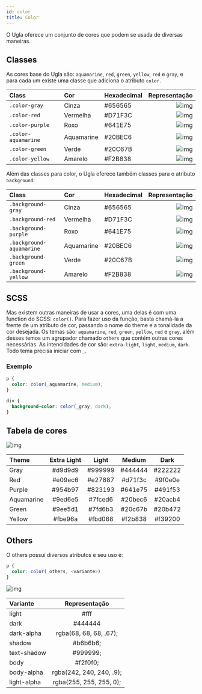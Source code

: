 ```yaml
---
id: color
title: Color
---
```


O Ugla oferece um conjunto de cores que podem se usada de diversas maneiras.

## Classes
As cores base do Ugla são: `aquamarine`, `red`, `green`, `yellow`, `red` e `gray`, e para cada um existe uma classe que adiciona o atributo `color`.

Class                | Cor           | Hexadecimal | Representação
:------------------- | :------------ | ----------- | ------------------------------------------------------------------:
`.color-gray`        | Cinza         | #656565     | ![img](../../static/css/gray.png)
`.color-red`         | Vermelha      | #D71F3C     | ![img](../../static/css/red.png)
`.color-purple`      | Roxo          | #641E75     | ![img](../../static/css/purple.png)
`.color-aquamarine`  | Aquamarine    | #20BEC6     | ![img](../../static/css/aquamarine.png)
`.color-green`       | Verde         | #20C67B     | ![img](../../static/css/green.png)
`.color-yellow`      | Amarelo       | #F2B838     | ![img](../../static/css/yellow.png)

Além das classes para color, o Ugla oferece também classes para o atributo `background`:

Class                     | Cor           | Hexadecimal | Representação
:------------------------ | :------------ | ----------- | ------------------------------------------------------------------:
`.background-gray`        | Cinza         | #656565     | ![img](../../static/css/gray.png)
`.background-red`         | Vermelha      | #D71F3C     | ![img](../../static/css/red.png)
`.background-purple`      | Roxo          | #641E75     | ![img](../../static/css/purple.png)
`.background-aquamarine`  | Aquamarine    | #20BEC6     | ![img](../../static/css/aquamarine.png)
`.background-green`       | Verde         | #20C67B     | ![img](../../static/css/green.png)
`.background-yellow`      | Amarelo       | #F2B838     | ![img](../../static/css/yellow.png)

## SCSS
Mas existem outras maneiras de usar a cores, uma delas é com uma function do SCSS: `color()`. Para fazer uso da função, basta chamá-la a frente de um atributo de cor, passando o nome do theme e a tonalidade da cor desejada.
Os temas são: `aquamarine`, `red`, `green`, `yellow`, `red` e `gray`, além desses temos um agrupador chamado `others` que contém outras cores necessárias.
As intencidades de cor são: `extra-light`, `light`, `medium`, `dark`.
Todo tema precisa iniciar com `_`.

### Exemplo
```scss
p {
  color: color(_aquamarine, medium);
}

div {
  background-color: color(_gray, dark);
}
```

## Tabela de cores
![img](../../static/css/table-colors.png)

Theme        | Extra Light | Light         | **Medium** | Dark
:----------- | :---------: | :-----------: | :-------:  | :--------:
Gray         | #d9d9d9     | #999999       | #444444    | #222222  
Red          | #e09ec6     | #e27887       | #d71f3c    | #9f0e0e  
Purple       | #954b97     | #823193       | #641e75    | #491f53  
Aquamarine   | #9ed6e5     | #7fced6       | #20bec6    | #20acb4  
Green        | #9ee5d1     | #7fd6b3       | #20c67b    | #20b472  
Yellow       | #fbe96a     | #fbd068       | #f2b838    | #f39200  


## Others
O others possuí diversos atributos e seu uso é:

```scss
p {
  color: color(_others, <variante>)
}
```

![img](../../static/css/table-others.png)

Variante    | Representação
:---------- | :------------:
light       | #fff
dark        | #444444
dark-alpha  | rgba(68, 68, 68, .67);
shadow      | #b6b6b6;
text-shadow | #999999;
body        | #f2f0f0;
body-alpha  | rgba(242, 240, 240, .9);
light-alpha | rgba(255, 255, 255, 0);

